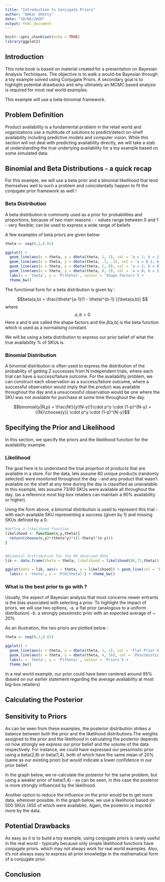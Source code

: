 ```yaml
---
title: "Introduction to Conjugate Priors"
author: "Omkar Shetty"
date: "18/06/2020"
output: html_document
---
```


```r
knitr::opts_chunk$set(echo = TRUE)
library(ggplot2)
```

## Introduction
This note book is based on material created for a presentation on Bayesian Analysis Techniques. The objective is to walk a would-be Bayesian through a toy example solved using Conjugate Priors. A secondary goal is to highlight potential drawbacks and why ultmately an MCMC based analysis is required for most real world examples.

This example will use a beta-binomial framework.

## Problem Definition

Product availability is a fundamental problem in the retail world and organizations use a multitude of solutions to predict/detect on-shelf availability including predictive models and computer vision. While this section will not deal with predicting availability directly, we will take a stab at understanding the true underlying availability for a toy example based on some simulated data.


## Binomial and Beta Distributions - a quick recap

For this example, we will use a beta prior and a binomial likelihood that lend themselves well to such a problem and coincidentally happen to fit the conjugate prior framework as well !

### Beta Distribution

A beta distribution is commonly used as a prior for probabilities and proportions, because of two main reasons :
- values range between 0 and 1
- very flexible; can be used to express a wide range of beliefs

A few examples of beta priors are given below:

```r
theta <- seq(0,1,0.01)

ggplot() +
  geom_line(aes(x = theta, y = dbeta(theta, 1, 1), col = 'a = 1; b = 1')) +
  geom_line(aes(x = theta, y = dbeta(theta, .1, .1), col = 'a = 0.1; b = 0.1')) +
  geom_line(aes(x = theta, y = dbeta(theta, 2, 8), col = 'a = 2; b = 8')) +
  geom_line(aes(x = theta, y = dbeta(theta, 8, 2), col = 'a = 8; b = 2')) +
  labs(x = 'theta', y = 'P(theta)', colour = 'Shape Factors') +
  theme_bw()

```

The functional form for a beta distribution is given by :

$$beta(a,b) = \frac{\theta^{a-1}(1 - \theta)^{b-1} }{\beta(a,b)} $$
where $$ a, b > 0 $$
Here a and b are called the shape factors and the $\beta$(a,b) is the beta function which is used as a normalising constant.

We will be using a beta distribution to express our prior belief of what the true availability % of SKUs is.

### Binomial Distribution

A binomial distribution is often used to express the distribution of the probability of getting Z successes from N independent trials, where each trial can have a success/failure outcome.
For the availability problem, we can construct each observation as a success/failure outcome, where a successful observation would imply that the product was available throughout the day and a unsuccessful observation would be one where the SKU was not available for purchase at some time throughout the day.

$$binomial(y|N,p) = \frac{N!}{y!(N-y)!}\cdot p^y \cdot (1-p)^{N-y} = {{N}\choose{y}} \cdot p^y \cdot (1-p)^{N-y}$$

## Specifying the Prior and Likelihood
In this section, we specify the priors and the likelihood function for the availability example.

### Likelihood

The goal here is to understand the true proprtion of products that are available in a store. For the data, lets assume 80 unique products (randomly selected) were monitored throughout the day - and any product that wasn't available on the shelf at any time during the day is classified as unavailable.
In this example, lets assume 73/80 SKUs were available all throughout the day. (as a reference most big-box retailers can maintain a 90% availability or higher).

Using the form above, a binomial distribution is used to represent this trial - with each available SKU representing a success (given by 1) and missing SKUs defined by a 0.

```r
#define a likelihood function
likelihood <- function(n,y,theta){
  return(choose(n,y)*(theta^y)*((1-theta)^(n-y)))
}


#Binomial distribution for the 80 observed SKUs
lik <- data.frame(theta = theta, likelihood = likelihood(80,73,theta))

ggplot(data = lik, aes(x = theta, y = likelihood)) + geom_line(col = 'black') +
  labs(x = 'theta', y = 'P(D|theta)') + theme_bw()

```


### What is the best prior to go with ?

Usually, the aspect of Bayesian analysis that most concerns newer entrants is the bias associated with selecting a prior. To highlight the impact of priors, we will use two options,
-a. a flat prior (analogous to a uniform distribution)
-b. a strongly pessimistic prior with an expected average of ~ 20%

As an illustration, the two priors are plotted below :


```r
theta <- seq(0,1,0.01)

ggplot() +
  geom_line(aes(x = theta, y = dbeta(theta, 1, 1), col = 'Flat Prior')) +
  geom_line(aes(x = theta, y = dbeta(theta, 4, 16), col = 'Pessimistic Prior')) +
  labs(x = 'theta', y = 'P(theta)', colour = 'Priors') +
  theme_bw()

```

In a real world example, our prior could have been centered around 95% (based on our earlier statement regarding the average availability at most big-box retailers)

## Calculating the Posterior



## Sensitivity to Priors
As can be seen from these examples, the posterior distribution strikes a balance between both the prior and the likelihood distributions.The weights assigned to the prior and the likelihood in calculating the posterior depends on how strongly we express our prior belief and the volume of the data respectively.
For instance, we could have expressed our pessimistic prior using a beta(2,8) or beta(1,4), both of which have the same mean of 20% (same as our existing prior) but would indicate a lower confidence in our prior belief.

In the graph below, we re-calculate the posterior for the same problem, but using a weaker prior of beta(1,4) - as can be seen, in this case the posterior is more strongly influenced by the likelihood.

<insert graph here>

Another option to reduce the influence on the prior would be to get more data, wherever possible. 
In the graph below, we use a likelihood based on 500 SKUs (450 of which were available). Again, the posterior is impcted more by the data.

<insert graph below>

## Potential Drawbacks
As easy as it is to build a toy example, using conjugate priors is rarely useful in the real world - typically because only simple likelihood functions have conjugate priors. which may not always work for real world examples.
Also, it's not always easy to express all prior knowledge in the mathematical form of a conjugate prior.

## Conclusion